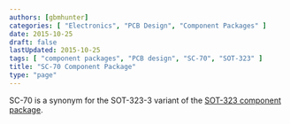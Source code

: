 ```yaml
---
authors: [gbmhunter]
categories: [ "Electronics", "PCB Design", "Component Packages" ]
date: 2015-10-25
draft: false
lastUpdated: 2015-10-25
tags: [ "component packages", "PCB design", "SC-70", "SOT-323" ]
title: "SC-70 Component Package"
type: "page"
---
```



SC-70 is a synonym for the SOT-323-3 variant of the [SOT-323 component package](/pcb-design/component-packages/sot-323-component-package).
